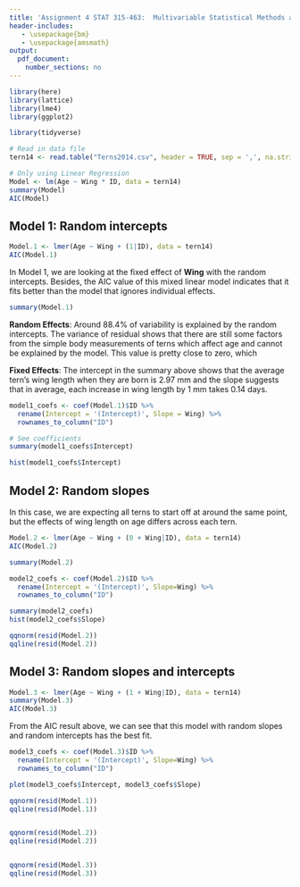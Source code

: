 ```yaml
---
title: 'Assignment 4 STAT 315-463:  Multivariable Statistical Methods and Applications'
header-includes:
   - \usepackage{bm}
   - \usepackage{amsmath}
output: 
  pdf_document:
    number_sections: no
---
```


```r
library(here)
library(lattice)
library(lme4)
library(ggplot2)

library(tidyverse)
```



```r
# Read in data file
tern14 <- read.table("Terns2014.csv", header = TRUE, sep = ',', na.strings = "na")
```

```r
# Only using Linear Regression
Model <- lm(Age ~ Wing * ID, data = tern14)
summary(Model)
AIC(Model)
```

## Model 1: Random intercepts

```r
Model.1 <- lmer(Age ~ Wing + (1|ID), data = tern14)
AIC(Model.1)
```

In Model 1, we are looking at the fixed effect of **Wing** with the random intercepts.
Besides, the AIC value of this mixed linear model indicates that it fits better than the model that ignores individual effects. 

```r
summary(Model.1)
```

**Random Effects**: Around 88.4\% of variability is explained by the random intercepts. The variance of residual shows that there are still some factors from the simple body measurements of terns which affect age and cannot be explained by the model. This value is pretty close to zero, which     

**Fixed Effects**: The intercept in the summary above shows that the average tern's wing length when they are born is 2.97 mm and the slope suggests that in average, each increase in wing length by 1 mm takes 0.14 days. 

```r
model1_coefs <- coef(Model.1)$ID %>%
  rename(Intercept = '(Intercept)', Slope = Wing) %>%
  rownames_to_column("ID")

# See coefficients
summary(model1_coefs$Intercept)

hist(model1_coefs$Intercept)

```

## Model 2: Random slopes

In this case, we are expecting all terns to start off at around the same point, but the effects of wing length on age differs across each tern.

```r
Model.2 <- lmer(Age ~ Wing + (0 + Wing|ID), data = tern14)
AIC(Model.2)
```
```r
summary(Model.2)
```

```r
model2_coefs <- coef(Model.2)$ID %>%
  rename(Intercept = '(Intercept)', Slope=Wing) %>%
  rownames_to_column("ID")

summary(model2_coefs)
hist(model2_coefs$Slope)
```

```r
qqnorm(resid(Model.2))
qqline(resid(Model.2))
```


## Model 3: Random slopes and intercepts

```r
Model.3 <- lmer(Age ~ Wing + (1 + Wing|ID), data = tern14)
summary(Model.3)
AIC(Model.3)
```

From the AIC result above, we can see that this model with random slopes and random intercepts has the best fit.
```r
model3_coefs <- coef(Model.3)$ID %>%
  rename(Intercept = '(Intercept)', Slope=Wing) %>%
  rownames_to_column("ID")

plot(model3_coefs$Intercept, model3_coefs$Slope)
```

```r


qqnorm(resid(Model.1))
qqline(resid(Model.1))


qqnorm(resid(Model.2))
qqline(resid(Model.2))


qqnorm(resid(Model.3))
qqline(resid(Model.3))
```

